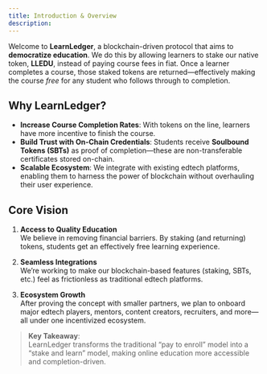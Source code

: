 ```yaml
---
title: Introduction & Overview
description: 
---
```



Welcome to **LearnLedger**, a blockchain-driven protocol that aims to **democratize education**. We do this by allowing learners to stake our native token, **LLEDU**, instead of paying course fees in fiat. Once a learner completes a course, those staked tokens are returned—effectively making the course _free_ for any student who follows through to completion.

## Why LearnLedger?

- **Increase Course Completion Rates**: With tokens on the line, learners have more incentive to finish the course.
- **Build Trust with On-Chain Credentials**: Students receive **Soulbound Tokens (SBTs)** as proof of completion—these are non-transferable certificates stored on-chain.
- **Scalable Ecosystem**: We integrate with existing edtech platforms, enabling them to harness the power of blockchain without overhauling their user experience.

## Core Vision

1. **Access to Quality Education**  
   We believe in removing financial barriers. By staking (and returning) tokens, students get an effectively free learning experience.

2. **Seamless Integrations**  
   We’re working to make our blockchain-based features (staking, SBTs, etc.) feel as frictionless as traditional edtech platforms.

3. **Ecosystem Growth**  
   After proving the concept with smaller partners, we plan to onboard major edtech players, mentors, content creators, recruiters, and more—all under one incentivized ecosystem.

> **Key Takeaway**:  
> LearnLedger transforms the traditional “pay to enroll” model into a “stake and learn” model, making online education more accessible and completion-driven.